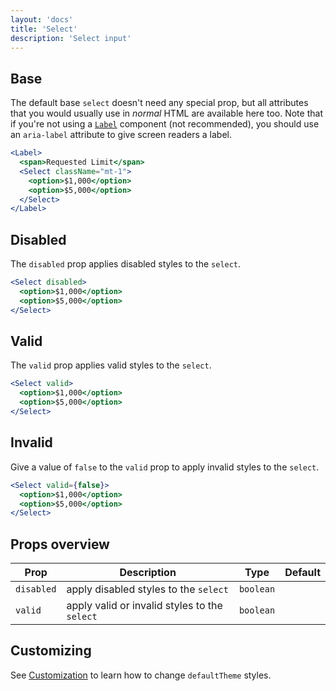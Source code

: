 ```yaml
---
layout: 'docs'
title: 'Select'
description: 'Select input'
---
```


## Base

The default base `select` doesn't need any special prop, but all attributes that you would usually use in _normal_ HTML are available here too. Note that if you're not using a [`Label`](label) component (not recommended), you should use an `aria-label` attribute to give screen readers a label.

```jsx live
<Label>
  <span>Requested Limit</span>
  <Select className="mt-1">
    <option>$1,000</option>
    <option>$5,000</option>
  </Select>
</Label>
```

## Disabled

The `disabled` prop applies disabled styles to the `select`.

```jsx live
<Select disabled>
  <option>$1,000</option>
  <option>$5,000</option>
</Select>
```

## Valid

The `valid` prop applies valid styles to the `select`.

```jsx live
<Select valid>
  <option>$1,000</option>
  <option>$5,000</option>
</Select>
```

## Invalid

Give a value of `false` to the `valid` prop to apply invalid styles to the `select`.

```jsx live
<Select valid={false}>
  <option>$1,000</option>
  <option>$5,000</option>
</Select>
```

## Props overview

| Prop       | Description                                   | Type      | Default |
| ---------- | --------------------------------------------- | --------- | ------- |
| `disabled` | apply disabled styles to the `select`         | `boolean` |         |
| `valid`    | apply valid or invalid styles to the `select` | `boolean` |         |

## Customizing

See [Customization](../customization) to learn how to change `defaultTheme` styles.
